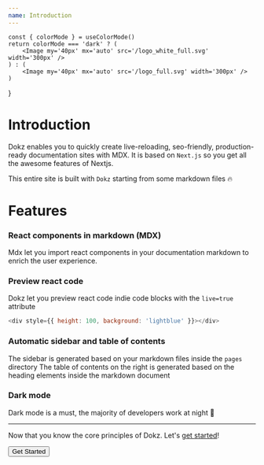 ```yaml
---
name: Introduction
---
```



    const { colorMode } = useColorMode()
    return colorMode === 'dark' ? (
        <Image my='40px' mx='auto' src='/logo_white_full.svg' width='300px' />
    ) : (
        <Image my='40px' mx='auto' src='/logo_full.svg' width='300px' />
    )
}

<Logo />

# Introduction

Dokz enables you to quickly create live-reloading, seo-friendly, production-ready documentation sites with MDX.
It is based on `Next.js` so you get all the awesome features of Nextjs.

This entire site is built with `Dokz` starting from some markdown files 🔥

# Features

### React components in markdown (MDX)

Mdx let you import react components in your documentation markdown to enrich the user experience.

### Preview react code

Dokz let you preview react code indie code blocks with the `live=true` attribute

```js live=true
<div style={{ height: 100, background: 'lightblue' }}></div>
```

### Automatic sidebar and table of contents

The sidebar is generated based on your markdown files inside the `pages` directory
The table of contents on the right is generated based on the heading elements inside the markdown document

### Dark mode

Dark mode is a must, the majority of developers work at night 🌙

---

Now that you know the core principles of Dokz. Let's [get started](/docs/getting-started)!

<Box my='40px' alignSelf='center'>
    <Button href='/docs/getting-started'>Get Started</Button>
</Box>
